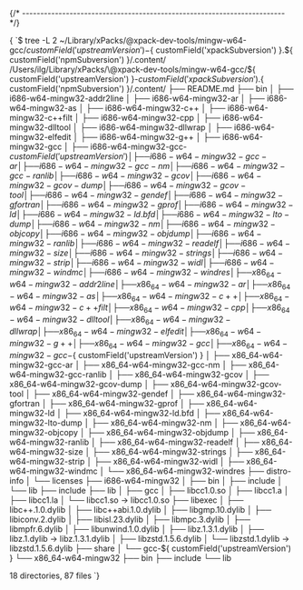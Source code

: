 

{/* ------------------------------------------------------------------------ */}

<CodeBlock language="console"> {
`$ tree -L 2 ~/Library/xPacks/\@xpack-dev-tools/mingw-w64-gcc/${ customField('upstreamVersion') }-${ customField('xpackSubversion') }.${ customField('npmSubversion') }/.content/
/Users/ilg/Library/xPacks/\@xpack-dev-tools/mingw-w64-gcc/${ customField('upstreamVersion') }-${ customField('xpackSubversion') }.${ customField('npmSubversion') }/.content/
├── README.md
├── bin
│   ├── i686-w64-mingw32-addr2line
│   ├── i686-w64-mingw32-ar
│   ├── i686-w64-mingw32-as
│   ├── i686-w64-mingw32-c++
│   ├── i686-w64-mingw32-c++filt
│   ├── i686-w64-mingw32-cpp
│   ├── i686-w64-mingw32-dlltool
│   ├── i686-w64-mingw32-dllwrap
│   ├── i686-w64-mingw32-elfedit
│   ├── i686-w64-mingw32-g++
│   ├── i686-w64-mingw32-gcc
│   ├── i686-w64-mingw32-gcc-${ customField('upstreamVersion') }
│   ├── i686-w64-mingw32-gcc-ar
│   ├── i686-w64-mingw32-gcc-nm
│   ├── i686-w64-mingw32-gcc-ranlib
│   ├── i686-w64-mingw32-gcov
│   ├── i686-w64-mingw32-gcov-dump
│   ├── i686-w64-mingw32-gcov-tool
│   ├── i686-w64-mingw32-gendef
│   ├── i686-w64-mingw32-gfortran
│   ├── i686-w64-mingw32-gprof
│   ├── i686-w64-mingw32-ld
│   ├── i686-w64-mingw32-ld.bfd
│   ├── i686-w64-mingw32-lto-dump
│   ├── i686-w64-mingw32-nm
│   ├── i686-w64-mingw32-objcopy
│   ├── i686-w64-mingw32-objdump
│   ├── i686-w64-mingw32-ranlib
│   ├── i686-w64-mingw32-readelf
│   ├── i686-w64-mingw32-size
│   ├── i686-w64-mingw32-strings
│   ├── i686-w64-mingw32-strip
│   ├── i686-w64-mingw32-widl
│   ├── i686-w64-mingw32-windmc
│   ├── i686-w64-mingw32-windres
│   ├── x86_64-w64-mingw32-addr2line
│   ├── x86_64-w64-mingw32-ar
│   ├── x86_64-w64-mingw32-as
│   ├── x86_64-w64-mingw32-c++
│   ├── x86_64-w64-mingw32-c++filt
│   ├── x86_64-w64-mingw32-cpp
│   ├── x86_64-w64-mingw32-dlltool
│   ├── x86_64-w64-mingw32-dllwrap
│   ├── x86_64-w64-mingw32-elfedit
│   ├── x86_64-w64-mingw32-g++
│   ├── x86_64-w64-mingw32-gcc
│   ├── x86_64-w64-mingw32-gcc-${ customField('upstreamVersion') }
│   ├── x86_64-w64-mingw32-gcc-ar
│   ├── x86_64-w64-mingw32-gcc-nm
│   ├── x86_64-w64-mingw32-gcc-ranlib
│   ├── x86_64-w64-mingw32-gcov
│   ├── x86_64-w64-mingw32-gcov-dump
│   ├── x86_64-w64-mingw32-gcov-tool
│   ├── x86_64-w64-mingw32-gendef
│   ├── x86_64-w64-mingw32-gfortran
│   ├── x86_64-w64-mingw32-gprof
│   ├── x86_64-w64-mingw32-ld
│   ├── x86_64-w64-mingw32-ld.bfd
│   ├── x86_64-w64-mingw32-lto-dump
│   ├── x86_64-w64-mingw32-nm
│   ├── x86_64-w64-mingw32-objcopy
│   ├── x86_64-w64-mingw32-objdump
│   ├── x86_64-w64-mingw32-ranlib
│   ├── x86_64-w64-mingw32-readelf
│   ├── x86_64-w64-mingw32-size
│   ├── x86_64-w64-mingw32-strings
│   ├── x86_64-w64-mingw32-strip
│   ├── x86_64-w64-mingw32-widl
│   ├── x86_64-w64-mingw32-windmc
│   └── x86_64-w64-mingw32-windres
├── distro-info
│   └── licenses
├── i686-w64-mingw32
│   ├── bin
│   ├── include
│   └── lib
├── include
├── lib
│   ├── gcc
│   ├── libcc1.0.so
│   ├── libcc1.a
│   ├── libcc1.la
│   └── libcc1.so -> libcc1.0.so
├── libexec
│   ├── libc++.1.0.dylib
│   ├── libc++abi.1.0.dylib
│   ├── libgmp.10.dylib
│   ├── libiconv.2.dylib
│   ├── libisl.23.dylib
│   ├── libmpc.3.dylib
│   ├── libmpfr.6.dylib
│   ├── libunwind.1.0.dylib
│   ├── libz.1.3.1.dylib
│   ├── libz.1.dylib -> libz.1.3.1.dylib
│   ├── libzstd.1.5.6.dylib
│   └── libzstd.1.dylib -> libzstd.1.5.6.dylib
├── share
│   └── gcc-${ customField('upstreamVersion') }
└── x86_64-w64-mingw32
    ├── bin
    ├── include
    └── lib

18 directories, 87 files
`} </CodeBlock>
